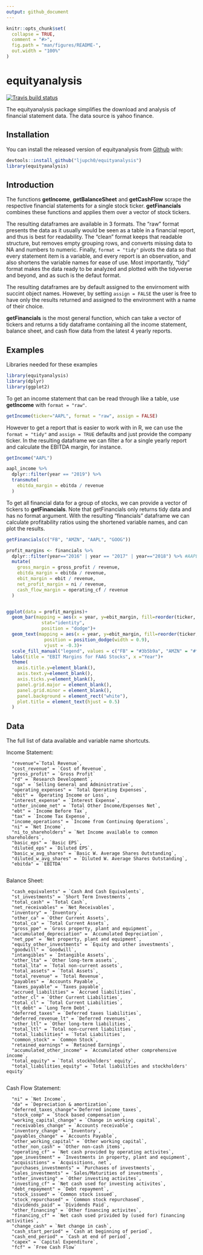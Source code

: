 ```yaml
---
output: github_document
---
```


<!-- README.md is generated from README.Rmd. Please edit that file -->

```r
knitr::opts_chunk$set(
  collapse = TRUE,
  comment = "#>",
  fig.path = "man/figures/README-",
  out.width = "100%"
)
```

# equityanalysis

<!-- badges: start -->
[![Travis build status](https://travis-ci.org/Ljupch0/equityanalysis.svg?branch=master)](https://travis-ci.org/Ljupch0/equityanalysis)
<!-- badges: end -->

The equityanalysis package simplifies the download and analysis of financial statement data. The data source is yahoo finance.

## Installation

You can install the released version of equityanalysis from [Github](https://github.com/Ljupch0/equityanalysis) with:

``` r
devtools::install_github("ljupch0/equityanalysis")
library(equityanalysis)
```

## Introduction

The functions **getIncome**, **getBalanceSheet** and **getCashFlow** scrape the respective financial statements for a single stock ticker. **getFinancials** combines these functions and applies them over a vector of stock tickers.

The resulting dataframes are available in 3 formats. The "raw" format presents the data as it usually would be seen as a table in a financial report, and thus is best for readability. The "clean" format keeps that readable structure, but removes empty grouping rows, and converts missing data to NA and numbers to numeric. Finally, `format = "tidy"` pivots the data so that every statement item is a variable, and every report is an observation, and also shortens the variable names for ease of use. Most importantly, "tidy" format makes the data ready to be analyzed and plotted with the tidyverse and beyond, and as such is the defaut format.

The resulting dataframes are by default assigned to the envirnoment with succint object names. However, by setting `assign = FALSE` the user is free to have only the results returned and assigned to the environment with a name of their choice.  

**getFinancials** is the most general function, which can take a vector of tickers and returns a tidy dataframe containing all the income statement, balance sheet, and cash flow data from the latest 4 yearly reports.

## Examples
Libraries needed for these examples
```r
library(equityanalysis)
library(dplyr)
library(ggplot2)
```


To get an income statement that can be read through like a table, use **getIncome** with `format = "raw"`. 
```r
getIncome(ticker="AAPL", format = "raw", assign = FALSE)
```


However to get a report that is easier to work with in R, we can use the `format = "tidy"` and `assign = TRUE` defaults and just provide the company ticker. In the resulting dataframe we can filter a for a single yearly report and calculate the EBITDA margin, for instance.
```r
getIncome("AAPL")

aapl_income %>% 
  dplyr::filter(year == "2019") %>% 
  transmute(
    ebitda_margin = ebitda / revenue
  )
```


To get all financial data for a group of stocks, we can provide a vector of tickers to **getFinancials**. Note that getFinancials only returns tidy data and has no format argument. With the resulting "financials" dataframe we can calculate profitability ratios using the shortened variable names, and can plot the results.
```r
getFinancials(c("FB", "AMZN", "AAPL", "GOOG"))

profit_margins <- financials %>% 
  dplyr::filter(year=="2016" | year == "2017" | year=="2018") %>% #AAPL has its 2019 report out, others do not.
  mutate(
    gross_margin = gross_profit / revenue,
    ebitda_margin = ebitda / revenue,
    ebit_margin = ebit / revenue,
    net_profit_margin = ni / revenue,
    cash_flow_margin = operating_cf / revenue
  )


ggplot(data = profit_margins)+
  geom_bar(mapping = aes(x = year, y=ebit_margin, fill=reorder(ticker, ebit_margin)),
             stat="identity",
             position = "dodge")+
  geom_text(mapping = aes(x = year, y=ebit_margin, fill=reorder(ticker, ebit_margin), label=round(ebit_margin,2)),
              position = position_dodge(width = 0.9),
              vjust = -0.3)+
  scale_fill_manual("legend", values = c("FB" = "#3b5b9a", "AMZN" = "#ff9900", "GOOG" = "#4285F4", "AAPL" = "#e5e5e5"))+
  labs(title = "EBIT Margins for FAAG Stocks", x ="Year")+
  theme(
    axis.title.y=element_blank(),
    axis.text.y=element_blank(),
    axis.ticks.y=element_blank(),
    panel.grid.major = element_blank(),
    panel.grid.minor = element_blank(),
    panel.background = element_rect("white"),
    plot.title = element_text(hjust = 0.5)
  )
```


## Data
The full list of data available and variable name shortcuts.

Income Statement:

      "revenue"=`Total Revenue`,
      "cost_revenue" = `Cost of Revenue`,
      "gross_profit" = `Gross Profit`
      "rd" = `Research Development`,
      "sga" = `Selling General and Administrative`,
      "operating_expenses" = `Total Operating Expenses`,
      "ebit" = `Operating Income or Loss`,
      "interest_expense" = `Interest Expense`,
      "other_income_net" = `Total Other Income/Expenses Net`,
      "ebt" = `Income Before Tax`,
      "tax" = `Income Tax Expense`,
      "income_operations" = `Income from Continuing Operations`,
      "ni" = `Net Income`,
      "ni_to_shareholders" = `Net Income available to common shareholders`,
      "basic_eps" = `Basic EPS`,
      "diluted_eps" = `Diluted EPS`,
      "basic_w_avg_shares" = `Basic W. Average Shares Outstanding`,
      "diluted_w_avg_shares" = `Diluted W. Average Shares Outstanding`,
      "ebitda" = `EBITDA`
      
Balance Sheet:

      "cash_equivalents" = `Cash And Cash Equivalents`,
      "st_investments" = `Short Term Investments`,
      "total_cash" = `Total Cash`,
      "net_receivables" = `Net Receivables`,
      "inventory" = `Inventory`,
      "other_ca" = `Other Current Assets`,
      "total_ca" = `Total Current Assets`,
      "gross_ppe" = `Gross property, plant and equipment`,
      "accumulated_depreciation" = `Accumulated Depreciation`,
      "net_ppe" = `Net property, plant and equipment`,
      "equity_other_investments" = `Equity and other investments`,
      "goodwill" = `Goodwill`,
      "intangibles" = `Intangible Assets`,
      "other_lta" = `Other long-term assets`,
      "total_lta" = `Total non-current assets`,
      "total_assets" = `Total Assets`,
      "total_revenue" = `Total Revenue`,
      "payables" = `Accounts Payable`,
      "taxes_payable" = `Taxes payable`,
      "accrued_liabilities" = `Accrued liabilities`,
      "other_cl" = `Other Current Liabilities`,
      "total_cl" = `Total Current Liabilities`,
      "lt_debt" = `Long Term Debt`,
      "deferred_taxes" = `Deferred taxes liabilities`,
      "deferred_revenue_lt" = `Deferred revenues`,
      "other_ltl" = `Other long-term liabilities`,
      "total_ltl" = `Total non-current liabilities`,
      "total_liabilities" = `Total Liabilities`,
      "common_stock" = `Common Stock`,
      "retained_earnings" = `Retained Earnings`,
      "accumulated_other_income" = `Accumulated other comprehensive income`,
      "total_equity" = `Total stockholders' equity`,
      "total_liabilities_equity" = `Total liabilities and stockholders' equity`
      
Cash Flow Statement:

      "ni" = `Net Income`,
      "da" = `Depreciation & amortization`,
      "deferred_taxes_change"=`Deferred income taxes`,
      "stock_comp" = `Stock based compensation`,
      "working_capital_change" = `Change in working capital`,
      "receivables_change" = `Accounts receivable`,
      "inventory_change" = `Inventory`,
      "payables_change" = `Accounts Payable`,
      "other_working_capital" = `Other working capital`,
      "other_non_cash" = `Other non-cash items`,
      "operating_cf" = `Net cash provided by operating activites`,
      "ppe_investment" = `Investments in property, plant and equipment`,
      "acquisitions" = `Acquisitions, net`,
      "purchases_investments" = `Purchases of investments`,
      "sales_investments" = `Sales/Maturities of investments`,
      "other_investing" = `Other investing activites`,
      "investing_cf" = `Net cash used for investing activites`,
      "debt_repayment" = `Debt repayment`,
      "stock_issued" = `Common stock issued`,
      "stock_repurchased" = `Common stock repurchased`,
      "dividends_paid" = `Dividends Paid`,
      "other_financing" = `Other financing activites`,
      "financing_cf" = `Net cash used privided by (used for) financing activities`,
      "change_cash" = `Net change in cash`,
      "cash_start_period" = `Cash at beginning of period`,
      "cash_end_period" = `Cash at end of period`,
      "capex" = `Capital Expenditure`,
      "fcf" = `Free Cash Flow`










